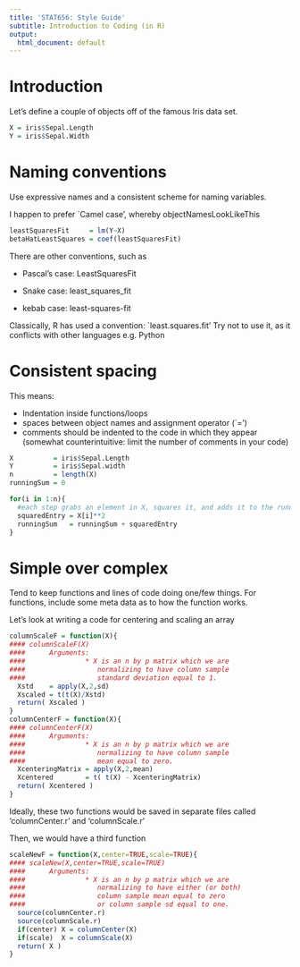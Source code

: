 ```yaml
---
title: 'STAT656: Style Guide'
subtitle: Introduction to Coding (in R)
output:
  html_document: default
---
```

# Introduction
Let's define a couple of objects off of the famous Iris data set.
```r
X = iris$Sepal.Length
Y = iris$Sepal.Width
```

# Naming conventions
Use expressive names and a consistent scheme for naming variables. 

I happen to prefer `Camel case', whereby objectNamesLookLikeThis
```r
leastSquaresFit     = lm(Y~X)
betaHatLeastSquares = coef(leastSquaresFit)
```
There are other conventions, such as 

* Pascal's case: LeastSquaresFit

* Snake case: least_squares_fit

* kebab case: least-squares-fit

Classically, R has used a convention: `least.squares.fit'  Try not to use it, as it conflicts with other languages e.g. Python

# Consistent spacing
This means:

* Indentation inside functions/loops
* spaces between object names and assignment operator (`=')
* comments should be indented to the code in which they appear (somewhat counterintuitive: limit the number of comments in your code)
```r
X          = iris$Sepal.Length
Y          = iris$Sepal.width
n          = length(X)
runningSum = 0

for(i in 1:n){
  #each step grabs an element in X, squares it, and adds it to the running total
  squaredEntry = X[i]**2
  runningSum   = runningSum + squaredEntry
}
```

# Simple over complex
Tend to keep functions and lines of code doing one/few things.  For functions, include some meta data as to how the function works. 

Let's look at writing a code for centering and scaling an array 
```r
columnScaleF = function(X){
#### columnScaleF(X)
####      Arguments: 
####               * X is an n by p matrix which we are 
####                  normalizing to have column sample
####                  standard deviation equal to 1.
  Xstd    = apply(X,2,sd)
  Xscaled = t(t(X)/Xstd)
  return( Xscaled )
}
columnCenterF = function(X){
#### columnCenterF(X)
####      Arguments: 
####               * X is an n by p matrix which we are 
####                  normalizing to have column sample
####                  mean equal to zero.
  XcenteringMatrix = apply(X,2,mean)
  Xcentered        = t( t(X) - XcenteringMatrix)
  return( Xcentered )
}
```
Ideally, these two functions would be saved in separate files called 'columnCenter.r' and 'columnScale.r'  

Then, we would have a third function

```r
scaleNewF = function(X,center=TRUE,scale=TRUE){
#### scaleNew(X,center=TRUE,scale=TRUE)
####      Arguments: 
####               * X is an n by p matrix which we are 
####                  normalizing to have either (or both) 
####                  column sample mean equal to zero
####                  or column sample sd equal to one.
  source(columnCenter.r)
  source(columnScale.r)
  if(center) X = columnCenter(X)
  if(scale)  X = columnScale(X)
  return( X )
}
```
